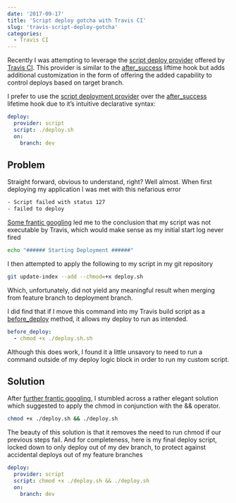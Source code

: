 ```yaml
---
date: '2017-09-17'
title: 'Script deploy gotcha with Travis CI'
slug: 'travis-script-deploy-gotcha'
categories:
  - Travis CI
---
```


Recently I was attempting to leverage the [script deploy provider](https://docs.travis-ci.com/user/deployment/script/)
offered by [Travis CI](https://github.com/travis-ci). This provider is similar to the [after_success](https://docs.travis-ci.com/user/customizing-the-build#The-Build-Lifecycle)
liftime hook but adds additional customization in the form of offering the added capability to control deploys based on target branch.

I prefer to use the [script deployment provider](https://docs.travis-ci.com/user/deployment/script/) over the [after_success](https://docs.travis-ci.com/user/customizing-the-build#The-Build-Lifecycle)
lifetime hook due to it’s intuitive declarative syntax:

```yaml
deploy:
  provider: script
  script: ./deploy.sh
  on:
    branch: dev
```

## Problem

Straight forward, obvious to understand, right? Well almost. When first deploying my application I was met with this nefarious error

```bash
- Script failed with status 127
- failed to deploy
```

[Some frantic googling](https://stackoverflow.com/questions/42154912/permission-denied-for-build-sh-file/42187039#42187039) led me to the conclusion
that my script was not executable by Travis, which would make sense as my initial start log never fired

```bash
echo "###### Starting Deployment ######"
```

I then attempted to apply the following to my script in my git repository

```bash
git update-index --add --chmod=+x deploy.sh
```

Which, unfortunately, did not yield any meaningful result when merging from feature branch to deployment branch.

I did find that if I move this command into my Travis build script as a [before_deploy](https://docs.travis-ci.com/user/customizing-the-build#Deploying-your-Code)
method, it allows my deploy to run as intended.

```yaml
before_deploy:
  - chmod +x ./deploy.sh.sh
```

Although this does work, I found it a little unsavory to need to run a command outside of my deploy logic block in order to run my custom script.

## Solution

After [further frantic googling](https://github.com/travis-ci/travis-ci/issues/5538#issuecomment-265956466), I stumbled across a rather elegant
solution which suggested to apply the chmod in conjunction with the && operator.

```bash
chmod +x ./deploy.sh && ./deploy.sh
```

The beauty of this solution is that it removes the need to run chmod if our previous steps fail. And for completeness, here is my final deploy script,
locked down to only deploy out of my dev branch, to protect against accidental deploys out of my feature branches

```yaml
deploy:
  provider: script
  script: chmod +x ./deploy.sh && ./deploy.sh
  on:
    branch: dev
```
